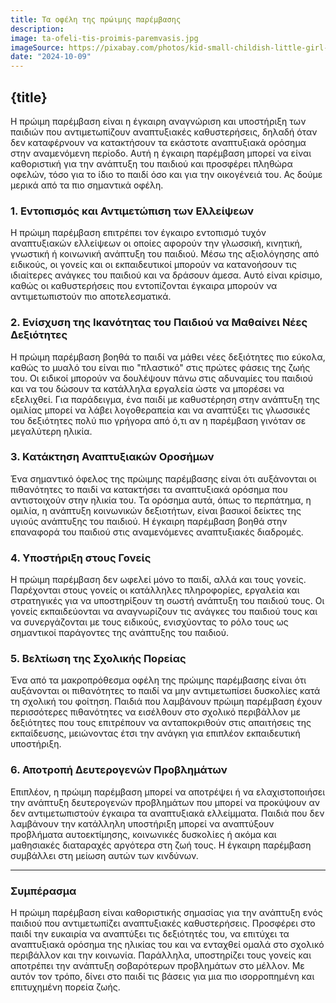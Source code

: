 ```yaml
---
title: Τα οφέλη της πρώιμης παρέμβασης
description:
image: ta-ofeli-tis-proimis-paremvasis.jpg
imageSource: https://pixabay.com/photos/kid-small-childish-little-girl-3153037/
date: "2024-10-09"
---
```


## {title}

Η πρώιμη παρέμβαση είναι η έγκαιρη αναγνώριση και υποστήριξη των παιδιών που αντιμετωπίζουν αναπτυξιακές καθυστερήσεις, δηλαδή όταν δεν καταφέρνουν να κατακτήσουν τα εκάστοτε αναπτυξιακά ορόσημα στην αναμενόμενη περίοδο. Αυτή η έγκαιρη παρέμβαση μπορεί να είναι καθοριστική για την ανάπτυξη του παιδιού και προσφέρει πληθώρα οφελών, τόσο για το ίδιο το παιδί όσο και για την οικογένειά του. Ας δούμε μερικά από τα πιο σημαντικά οφέλη.

### 1. Εντοπισμός και Αντιμετώπιση των Ελλείψεων

Η πρώιμη παρέμβαση επιτρέπει τον έγκαιρο εντοπισμό τυχόν αναπτυξιακών ελλείψεων οι οποίες αφορούν την γλωσσική, κινητική, γνωστική ή κοινωνική ανάπτυξη του παιδιού. Μέσω της αξιολόγησης από ειδικούς, οι γονείς και οι εκπαιδευτικοί μπορούν να κατανοήσουν τις ιδιαίτερες ανάγκες του παιδιού και να δράσουν άμεσα. Αυτό είναι κρίσιμο, καθώς οι καθυστερήσεις που εντοπίζονται έγκαιρα μπορούν να αντιμετωπιστούν πιο αποτελεσματικά.

### 2. Ενίσχυση της Ικανότητας του Παιδιού να Μαθαίνει Νέες Δεξιότητες

Η πρώιμη παρέμβαση βοηθά το παιδί να μάθει νέες δεξιότητες πιο εύκολα, καθώς το μυαλό του είναι πιο "πλαστικό" στις πρώτες φάσεις της ζωής του. Οι ειδικοί μπορούν να δουλέψουν πάνω στις αδυναμίες του παιδιού και να του δώσουν τα κατάλληλα εργαλεία ώστε να μπορέσει να εξελιχθεί. Για παράδειγμα, ένα παιδί με καθυστέρηση στην ανάπτυξη της ομιλίας μπορεί να λάβει λογοθεραπεία και να αναπτύξει τις γλωσσικές του δεξιότητες πολύ πιο γρήγορα από ό,τι αν η παρέμβαση γινόταν σε μεγαλύτερη ηλικία.

### 3. Κατάκτηση Αναπτυξιακών Οροσήμων

Ένα σημαντικό όφελος της πρώιμης παρέμβασης είναι ότι αυξάνονται οι πιθανότητες το παιδί να κατακτήσει τα αναπτυξιακά ορόσημα που αντιστοιχούν στην ηλικία του. Τα ορόσημα αυτά, όπως το περπάτημα, η ομιλία, η ανάπτυξη κοινωνικών δεξιοτήτων, είναι βασικοί δείκτες της υγιούς ανάπτυξης του παιδιού. Η έγκαιρη παρέμβαση βοηθά στην επαναφορά του παιδιού στις αναμενόμενες αναπτυξιακές διαδρομές.

### 4. Υποστήριξη στους Γονείς

Η πρώιμη παρέμβαση δεν ωφελεί μόνο το παιδί, αλλά και τους γονείς. Παρέχονται στους γονείς οι κατάλληλες πληροφορίες, εργαλεία και στρατηγικές για να υποστηρίξουν τη σωστή ανάπτυξη του παιδιού τους. Οι γονείς εκπαιδεύονται να αναγνωρίζουν τις ανάγκες του παιδιού τους και να συνεργάζονται με τους ειδικούς, ενισχύοντας το ρόλο τους ως σημαντικοί παράγοντες της ανάπτυξης του παιδιού.

### 5. Βελτίωση της Σχολικής Πορείας

Ένα από τα μακροπρόθεσμα οφέλη της πρώιμης παρέμβασης είναι ότι αυξάνονται οι πιθανότητες το παιδί να μην αντιμετωπίσει δυσκολίες κατά τη σχολική του φοίτηση. Παιδιά που λαμβάνουν πρώιμη παρέμβαση έχουν περισσότερες πιθανότητες να εισέλθουν στο σχολικό περιβάλλον με δεξιότητες που τους επιτρέπουν να ανταποκριθούν στις απαιτήσεις της εκπαίδευσης, μειώνοντας έτσι την ανάγκη για επιπλέον εκπαιδευτική υποστήριξη.

### 6. Αποτροπή Δευτερογενών Προβλημάτων

Επιπλέον, η πρώιμη παρέμβαση μπορεί να αποτρέψει ή να ελαχιστοποιήσει την ανάπτυξη δευτερογενών προβλημάτων που μπορεί να προκύψουν αν δεν αντιμετωπιστούν έγκαιρα τα αναπτυξιακά ελλείμματα. Παιδιά που δεν λαμβάνουν την κατάλληλη υποστήριξη μπορεί να αναπτύξουν προβλήματα αυτοεκτίμησης, κοινωνικές δυσκολίες ή ακόμα και μαθησιακές διαταραχές αργότερα στη ζωή τους. Η έγκαιρη παρέμβαση συμβάλλει στη μείωση αυτών των κινδύνων.

---

### Συμπέρασμα

Η πρώιμη παρέμβαση είναι καθοριστικής σημασίας για την ανάπτυξη ενός παιδιού που αντιμετωπίζει αναπτυξιακές καθυστερήσεις. Προσφέρει στο παιδί την ευκαιρία να αναπτύξει τις δεξιότητές του, να επιτύχει τα αναπτυξιακά ορόσημα της ηλικίας του και να ενταχθεί ομαλά στο σχολικό περιβάλλον και την κοινωνία. Παράλληλα, υποστηρίζει τους γονείς και αποτρέπει την ανάπτυξη σοβαρότερων προβλημάτων στο μέλλον. Με αυτόν τον τρόπο, δίνει στο παιδί τις βάσεις για μια πιο ισορροπημένη και επιτυχημένη πορεία ζωής.
